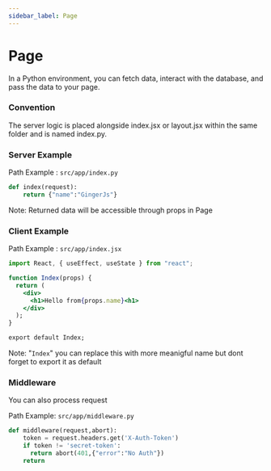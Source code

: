 ```yaml
---
sidebar_label: Page
---
```

# Page

In a Python environment, you can fetch data, interact with the database, and pass the data to your page.

### Convention
The server logic is placed alongside index.jsx or layout.jsx within the same folder and is named index.py.

### Server Example

Path Example : `src/app/index.py`

```python
def index(request):
    return {"name":"GingerJs"}

```

Note: Returned data will be accessible through props in Page


### Client Example

Path Example : `src/app/index.jsx`

```jsx
import React, { useEffect, useState } from "react";

function Index(props) {
  return (
    <div>
      <h1>Hello from{props.name}<h1>
    </div>
  );
}

export default Index;

```
Note: "`Index`" you can replace this with more meanigful name but dont forget to export it as default


### Middleware

You can also process request


Path Example: `src/app/middleware.py`
```python
def middleware(request,abort):
    token = request.headers.get('X-Auth-Token')
    if token != 'secret-token':
      return abort(401,{"error":"No Auth"})
    return
```



